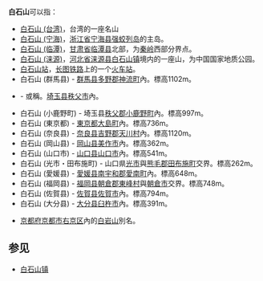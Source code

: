 '''白石山'''可以指：
*[[白石山_(台湾)|白石山 (台湾)]]，台湾的一座名山
*[[白石山_(宁海)|白石山 (宁海)]]，[[浙江省|浙江省]][[宁海县_(浙江省)|宁海县]][[强蛟列岛|强蛟列岛]]的主岛。
*[[白石山_(临潭)|白石山 (临潭)]]，[[甘肃省|甘肃省]][[临潭县|临潭县]]北部，为[[秦岭|秦岭]]西部分界点。
*[[白石山_(涞源)|白石山 (涞源)]]，[[河北省|河北省]][[涞源县|涞源县]][[白石山镇_(涞源县)|白石山镇]]境内的一座山，为中国国家地质公园。
*[[白石山站|白石山站]]，[[长图铁路|长图铁路]]上的一个[[火车站|火车站]]。
*白石山 (群馬县) - [[群馬县|群馬县]][[多野郡|多野郡]][[神流町|神流町]]內。標高1102m。
*{{link-ja|白石山 (秩父市)|和名倉山}} - 或稱{{lang|ja|和名倉山}}。[[埼玉县|埼玉县]][[秩父市|秩父市]]內。
*白石山 (小鹿野町) - 埼玉县[[秩父郡|秩父郡]][[小鹿野町|小鹿野町]]內。標高997m。
*白石山 (東京都) - [[東京都|東京都]][[大島町|大島町]]內。標高736m。
*白石山 (奈良县) - [[奈良县|奈良县]][[吉野郡|吉野郡]][[天川村|天川村]]內。標高1120m。
*白石山 (岡山县) - [[岡山县|岡山县]][[美作市|美作市]]內。標高362m。
*白石山 (山口市) - [[山口县|山口县]][[山口市|山口市]]內。標高541m。
*白石山 (光市・田布施町) - 山口県[[光市|光市]]與[[熊毛郡_(山口县)|熊毛郡]][[田布施町|田布施町]]交界。標高262m。
*白石山 (愛媛县) - [[愛媛县|愛媛县]][[南宇和郡|南宇和郡]][[愛南町|愛南町]]內。標高648m。
*白石山 (福岡县) - [[福岡县|福岡县]][[朝倉郡|朝倉郡]][[東峰村|東峰村]]與[[朝倉市|朝倉市]]交界。標高748m。
*白石山 (佐賀县) - [[佐賀县|佐賀县]][[佐賀市|佐賀市]]內。標高794m。
*白石山 (大分县) - [[大分县|大分县]][[臼杵市|臼杵市]]內。標高391m。

*[[京都府|京都府]][[京都市|京都市]][[右京区|右京区]]內的[[白岩山|白岩山]]別名。

==参见==
*[[白石山镇|白石山镇]]

{{disambig|Cat=三字地名消歧义}}